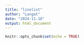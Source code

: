 ```yaml
---
title: "linelist"
author: "Langat"
date: "2024-11-18"
output: html_document
---
```


```r
knitr::opts_chunk$set(echo = TRUE)
```

